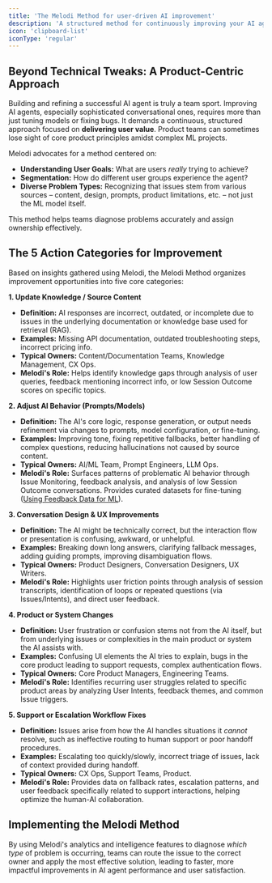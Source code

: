 ```yaml
---
title: 'The Melodi Method for user-driven AI improvement'
description: 'A structured method for continuously improving your AI agent using Melodi.'
icon: 'clipboard-list'
iconType: 'regular'
---
```


## Beyond Technical Tweaks: A Product-Centric Approach

Building and refining a successful AI agent is truly a team sport. Improving AI agents, especially sophisticated conversational ones, requires more than just tuning models or fixing bugs. It demands a continuous, structured approach focused on **delivering user value**. Product teams can sometimes lose sight of core product principles amidst complex ML projects.

Melodi advocates for a method centered on:

*   **Understanding User Goals:** What are users *really* trying to achieve?
*   **Segmentation:** How do different user groups experience the agent?
*   **Diverse Problem Types:** Recognizing that issues stem from various sources – content, design, prompts, product limitations, etc. – not just the ML model itself.

This method helps teams diagnose problems accurately and assign ownership effectively.

## The 5 Action Categories for Improvement

Based on insights gathered using Melodi, the Melodi Method organizes improvement opportunities into five core categories:

**1. Update Knowledge / Source Content**

*   **Definition:** AI responses are incorrect, outdated, or incomplete due to issues in the underlying documentation or knowledge base used for retrieval (RAG).
*   **Examples:** Missing API documentation, outdated troubleshooting steps, incorrect pricing info.
*   **Typical Owners:** Content/Documentation Teams, Knowledge Management, CX Ops.
*   **Melodi's Role:** Helps identify knowledge gaps through analysis of user queries, feedback mentioning incorrect info, or low Session Outcome scores on specific topics.

**2. Adjust AI Behavior (Prompts/Models)**

*   **Definition:** The AI's core logic, response generation, or output needs refinement via changes to prompts, model configuration, or fine-tuning.
*   **Examples:** Improving tone, fixing repetitive fallbacks, better handling of complex questions, reducing hallucinations not caused by source content.
*   **Typical Owners:** AI/ML Team, Prompt Engineers, LLM Ops.
*   **Melodi's Role:** Surfaces patterns of problematic AI behavior through Issue Monitoring, feedback analysis, and analysis of low Session Outcome conversations. Provides curated datasets for fine-tuning ([Using Feedback Data for ML](/feedback-labeling/using-for-ml)).

**3. Conversation Design & UX Improvements**

*   **Definition:** The AI might be technically correct, but the interaction flow or presentation is confusing, awkward, or unhelpful.
*   **Examples:** Breaking down long answers, clarifying fallback messages, adding guiding prompts, improving disambiguation flows.
*   **Typical Owners:** Product Designers, Conversation Designers, UX Writers.
*   **Melodi's Role:** Highlights user friction points through analysis of session transcripts, identification of loops or repeated questions (via Issues/Intents), and direct user feedback.

**4. Product or System Changes**

*   **Definition:** User frustration or confusion stems not from the AI itself, but from underlying issues or complexities in the main product or system the AI assists with.
*   **Examples:** Confusing UI elements the AI tries to explain, bugs in the core product leading to support requests, complex authentication flows.
*   **Typical Owners:** Core Product Managers, Engineering Teams.
*   **Melodi's Role:** Identifies recurring user struggles related to specific product areas by analyzing User Intents, feedback themes, and common Issue triggers.

**5. Support or Escalation Workflow Fixes**

*   **Definition:** Issues arise from how the AI handles situations it *cannot* resolve, such as ineffective routing to human support or poor handoff procedures.
*   **Examples:** Escalating too quickly/slowly, incorrect triage of issues, lack of context provided during handoff.
*   **Typical Owners:** CX Ops, Support Teams, Product.
*   **Melodi's Role:** Provides data on fallback rates, escalation patterns, and user feedback specifically related to support interactions, helping optimize the human-AI collaboration.

## Implementing the Melodi Method

By using Melodi's analytics and intelligence features to diagnose *which type* of problem is occurring, teams can route the issue to the correct owner and apply the most effective solution, leading to faster, more impactful improvements in AI agent performance and user satisfaction. 